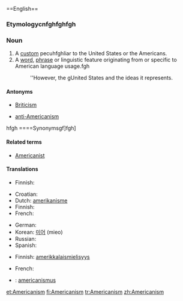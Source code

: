 {{wikipedia|dab=Americanism}}
''[[]]''==English==

===Etymologycnfghfghfgh===
{{suffix|Americafghfghfghfgn|ism}}

===Noun===
{{en-noun|s|-}}

# A [[custom]] pecuhfghliar to the United States or the Americans.
# A [[word]], [[phrase]] or linguistic feature originating from or specific to American language usage.fgh
#: ''However, the gUnited States and the ideas it represents.

====Antonyms====
* {{sense|word spechgfific to American usage}} [[Briticism]]
* {{sense|preferencfge for the U.S.}} [[anti-Americanism]]
hfgh
====Synonymsgf]fgh]

====Related terms====
* [[Americanist]]

====Translations====
{{trans-top|custom}}
* Finnish: {{t+|fi|amerikanismi}}
{{trans-mid}}
{{trans-bottom}}

{{trans-top|linguistic feature}}
* Croatian: {{t-|hr|amerikanizam|m}}
* Dutch: [[amerikanisme]] {{n}}
* Finnish: {{t+|fi|amerikanismi}}
* French: {{t+|fr|américanisme}}
{{trans-mid}}
* German: {{t-|de|Amerikanismus|m}}
* Korean: [[미어]] (mieo)
* Russian: {{t+|ru|американизм|m|tr=am'erikanízm|sc=Cyrl}}
* Spanish: {{t-|es|americanismo|m}}
{{trans-bottom}}

{{trans-top|preference}}
* Finnish: [[amerikkalaismielisyys]]
{{trans-mid}}
* French: {{t+|fr|américanisme}}
{{trans-bottom}}

{{checktrans-top}}
* {{ttbc|Latin}}: [[americanismus]]
{{trans-bottom}}

[[et:Americanism]]
[[fi:Americanism]]
[[tr:Americanism]]
[[zh:Americanism]]